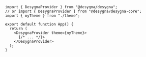 ```tsx
import { DesygnaProvider } from "@desygna/desygna";
// or import { DesygnaProvider } from "@desygna/desygna-core";
import { myTheme } from "./theme";

export default function App() {
  return (
    <DesygnaProvider theme={myTheme}>
      {/* ... */}>
    </DesygnaProvider>
  );
}
```
